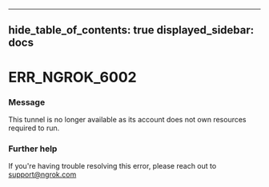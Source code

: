 

---
hide_table_of_contents: true
displayed_sidebar: docs
---


# ERR_NGROK_6002

### Message
This tunnel is no longer available as its account does not own resources required to run.

<ErrorDetails />



### Further help
If you're having trouble resolving this error, please reach out to [support@ngrok.com](mailto:support@ngrok.com?subject=Help%20with%20ERR_NGROK_6002)

